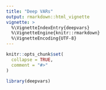 ```yaml
---
title: "Deep VARs"
output: rmarkdown::html_vignette
vignette: >
  %\VignetteIndexEntry{deepvars}
  %\VignetteEngine{knitr::rmarkdown}
  %\VignetteEncoding{UTF-8}
---
```


```r
knitr::opts_chunk$set(
  collapse = TRUE,
  comment = "#>"
)
```

```r
library(deepvars)
```
